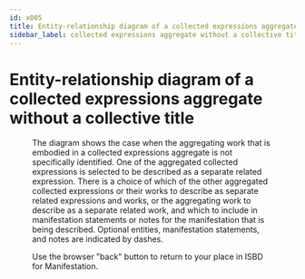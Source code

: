 ```yaml
---
id: x005
title: Entity-relationship diagram of a collected expressions aggregate without a collective title
sidebar_label: collected expressions aggregate without a collective title
---
```


# Entity-relationship diagram of a collected expressions aggregate without a collective title

<Figure 
  src="/img/x005.png" 
  alt="Entity-relationship diagram of a collected expressions aggregate without a collective title"
  caption="Entity-relationship diagram of a collected expressions aggregate without a collective title."
/>

The diagram shows the case when the aggregating work that is embodied in a collected expressions aggregate is not specifically identified. One of the aggregated collected expressions is selected to be described as a separate related expression. There is a choice of which of the other aggregated collected expressions or their works to describe as separate related expressions and works, or the aggregating work to describe as a separate related work, and which to include in manifestation statements or notes for the manifestation that is being described. Optional entities, manifestation statements, and notes are indicated by dashes.

<div className="guid">
  <p>Use the browser "back" button to return to your place in ISBD for Manifestation.</p>
</div>
